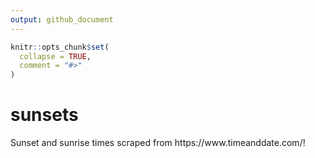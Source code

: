 ```yaml
---
output: github_document
---
```



```r
knitr::opts_chunk$set(
  collapse = TRUE,
  comment = "#>"
)
```
# sunsets

Sunset and sunrise times scraped from https://www.timeanddate.com/!
